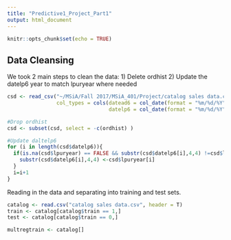 ```yaml
---
title: "Predictive1_Project_Part1"
output: html_document
---
```


```r
knitr::opts_chunk$set(echo = TRUE)
```

## Data Cleansing

We took 2 main steps to clean the data:
1) Delete ordhist
2) Update the datelp6 year to match lpuryear where needed

```r
csd <- read_csv("~/MSiA/Fall 2017/MSiA_401/Project/catalog sales data.csv", 
                col_types = cols(datead6 = col_date(format = "%m/%d/%Y"), 
                                 datelp6 = col_date(format = "%m/%d/%Y")))

#Drop ordhist
csd <- subset(csd, select = -c(ordhist) )

#Update daltelp6
for (i in length(csd$datelp6)){
  if(is.na(csd$lpuryear) == FALSE && substr(csd$datelp6[i],4,4) !=csd$lpuryear[i] ){
    substr(csd$datelp6[i],4,4) <-csd$lpuryear[i]
  }
  i=i+1
}
```



Reading in the data and separating into training and test sets.
```r
catalog <- read.csv("catalog sales data.csv", header = T)
train <- catalog[catalog$train == 1,]
test <- catalog[catalog$train == 0,]
```


```r
multregtrain <- catalog[]
```


